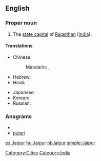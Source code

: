 ==English==
{{wikipedia}}

===Proper noun===
{{en-proper noun}}

# The [[state capital]] of [[Rajasthan]] ([[India]]).

====Translations====
{{trans-top|capital of Rajasthan, India}}
* Chinese:
*: Mandarin: {{t|zh|齋浦爾|sc=Hani}},  {{t|zh|斋浦尔|tr=Zhāipǔ'ěr|sc=Hani}}
* Hebrew: {{t|he|ג'איפור|sc=Hebr}}
* Hindi: {{t|hi|जयपुर|tr=jaypur|sc=Deva}}
{{trans-mid}}
* Japanese: {{t|ja|ジャイプル|tr=Jaipuru|sc=Jpan}}
* Korean: {{t|ko|자이푸르|tr=Jaipureu|sc=Kore}}
* Russian: {{t|ru|Джайпур|m|tr=Džajpúr|sc=Cyrl}}
{{trans-bottom}}

===Anagrams===
* {{alphagram|aijpru}}
* [[pujari#English|pujari]]

[[Category:Cities]]
[[Category:India]]

[[es:Jaipur]]
[[hu:Jaipur]]
[[nl:Jaipur]]
[[simple:Jaipur]]
